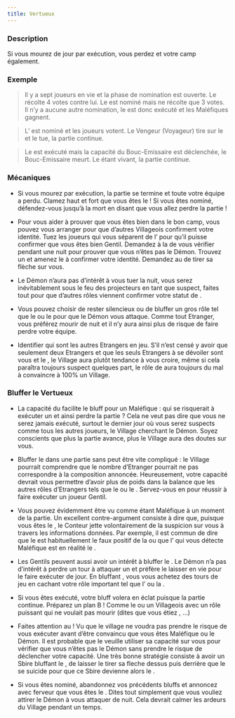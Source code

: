 ```yaml
---
title: Vertueux
---
```



<Role VERTUEUX header />

### Description
Si vous mourez de jour par exécution, vous perdez et votre camp également.


### Exemple
> Il y a sept joueurs en vie et la phase de nomination est ouverte. Le <Role VERTUEUX /> récolte 4 votes contre lui. Le <Role BARON /> est nominé mais ne récolte que 3 votes. Il n’y a aucune autre nomination, le <Role VERTUEUX /> est donc exécuté et les Maléfiques gagnent.

> L’<Role IMP /> est nominé et les joueurs votent. Le Vengeur (Voyageur) tire sur le <Role VERTUEUX /> et le tue, la partie continue.

> Le <Role VERTUEUX /> est exécuté mais la capacité du Bouc-Emissaire est déclenchée, le Bouc-Emissaire meurt. Le <Role VERTUEUX /> étant vivant, la partie continue.


### Mécaniques
- Si vous mourez par exécution, la partie se termine et toute votre équipe a perdu. Clamez haut et fort que vous êtes le <Role VERTUEUX /> ! Si vous êtes nominé, défendez-vous jusqu’à la mort en disant que vous allez perdre la partie !

- Pour vous aider à prouver que vous êtes bien dans le bon camp, vous pouvez vous arranger pour que d’autres Villageois confirment votre identité. Tuez les joueurs qui vous séparent de l’<Role EMPATHIQUE /> pour qu’il puisse confirmer que vous êtes bien Gentil. Demandez à la <Role VOYANTE /> de vous vérifier pendant une nuit pour prouver que vous n’êtes pas le Démon. Trouvez un <Role GARDIEN /> et amenez le à confirmer votre identité. Demandez au <Role MERCENAIRE /> de tirer sa flèche sur vous.

- Le Démon n’aura pas d’intérêt à vous tuer la nuit, vous serez inévitablement sous le feu des projecteurs en tant que suspect, faites tout pour que d’autres rôles viennent confirmer votre statut de <Role VERTUEUX />.

- Vous pouvez choisir de rester silencieux ou de bluffer un gros rôle tel que le <Role MERCENAIRE /> ou le <Role MOINE /> pour que le Démon vous attaque. Comme tout Etranger, vous préférez mourir de nuit et il n’y aura ainsi plus de risque de faire perdre votre équipe.

- Identifier qui sont les autres Etrangers en jeu. S’il n’est censé y avoir que seulement deux Etrangers et que les seuls Etrangers à se dévoiler sont vous et le <Role RECLUS />, le Village aura plutôt tendance à vous croire, même si cela paraîtra toujours suspect quelques part, le rôle de <Role VERTUEUX /> aura toujours du mal à convaincre à 100% un Village.


### Bluffer le Vertueux
- La capacité du <Role VERTUEUX /> facilite le bluff pour un Maléfique : qui se risquerait à exécuter un <Role VERTUEUX /> et ainsi perdre la partie ? Cela ne veut pas dire que vous ne serez jamais exécuté, surtout le dernier jour où vous serez suspects comme tous les autres joueurs, le Village cherchant le Démon. Soyez conscients que plus la partie avance, plus le Village aura des doutes sur vous.

- Bluffer le <Role VERTUEUX /> dans une partie sans <Role BARON /> peut être vite compliqué : le Village pourrait comprendre que le nombre d’Etranger pourrait ne pas correspondre à la composition annoncée. Heureusement, votre capacité devrait vous permettre d’avoir plus de poids dans la balance que les autres rôles d’Etrangers tels que le <Role RECLUS /> ou le <Role MAJORDOME />. Servez-vous en pour réussir à faire exécuter un joueur Gentil.

- Vous pouvez évidemment être vu comme étant Maléfique à un moment de la partie. Un excellent contre-argument consiste à dire que, puisque vous êtes le <Role VERTUEUX />, le Conteur jette volontairement de la suspicion sur vous à travers les informations données. Par exemple, il est commun de dire que le <Role VERTUEUX /> est habituellement le faux positif de la <Role VOYANTE /> ou que l’<Role EMPATHIQUE /> qui vous détecte Maléfique est en réalité le <Role SOULARD />.

- Les Gentils peuvent aussi avoir un intérêt à bluffer le <Role VERTUEUX />. Le Démon n’a pas d’intérêt à perdre un tour à attaquer un <Role VERTUEUX /> et préfère le laisser en vie pour le faire exécuter de jour. En bluffant <Role VERTUEUX />, vous vous achetez des tours de jeu en cachant votre rôle important tel que l’<Role EMPATHIQUE /> ou la <Role VOYANTE />.

- Si vous êtes exécuté, votre bluff volera en éclat puisque la partie continue. Préparez un plan B ! Comme le <Role RECLUS /> ou un Villageois avec un rôle puissant qui ne voulait pas mourir (dites que vous étiez <Role CROQUE_MORT />, <Role MERCENAIRE />...)

- Faites attention au <Role MERCENAIRE /> ! Vu que le village ne voudra pas prendre le risque de vous exécuter avant d’être convaincu que vous êtes Maléfique ou le Démon. Il est probable que le <Role MERCENAIRE /> veuille utiliser sa capacité sur vous pour vérifier que vous n’êtes pas le Démon sans prendre le risque de déclencher votre capacité. Une très bonne stratégie consiste à avoir un Sbire bluffant le <Role VERTUEUX />, de laisser le <Role MERCENAIRE /> tirer sa fleche dessus puis derrière que le <Role IMP /> se suicide pour que ce Sbire devienne alors le <Role IMP />.

- Si vous êtes nominé, abandonnez vos précédents bluffs et annoncez avec ferveur que vous êtes le <Role VERTUEUX />. Dites tout simplement que vous vouliez attirer le Démon à vous attaquer de nuit. Cela devrait calmer les ardeurs du Village pendant un temps.

